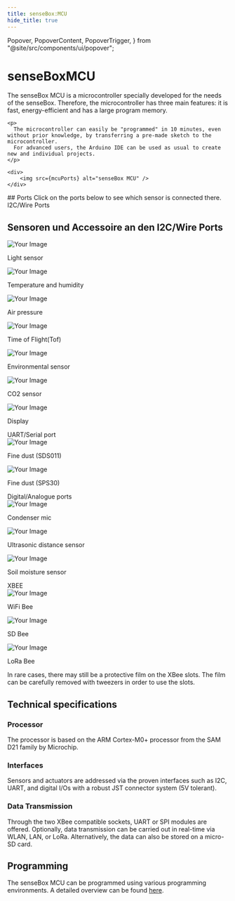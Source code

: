 ```yaml
---
title: senseBox:MCU
hide_title: true
---
```


  Popover,
  PopoverContent,
  PopoverTrigger,
} from "@site/src/components/ui/popover";

<div className = "flex flex-col justify-center items-center">
    <h1>senseBoxMCU</h1>
    <p>
      The senseBox MCU is a microcontroller specially developed for the needs of the senseBox.
      Therefore, the microcontroller has three main features: it is fast, energy-efficient and has a large program memory.
    </p>

    <p>
      The microcontroller can easily be "programmed" in 10 minutes, even without prior knowledge, by transferring a pre-made sketch to the microcontroller.
      For advanced users, the Arduino IDE can be used as usual to create new and individual projects.
    </p>  
    
    <div>
        <img src={mcuPorts} alt="senseBox MCU" />
    </div>
</div>
## Ports
Click on the ports below to see which sensor is connected there.
<div className="flex flex-row justify-evenly">
	<Popover>
		<PopoverTrigger className="flex cursor-pointer bg-white dark:bg-gray-800 text-black dark:text-gray-100 border border-gray-300 dark:border-gray-600 rounded-md w-[10rem] p-2 hover:bg-gray-100 dark:hover:bg-gray-700">
			I2C/Wire Ports
		</PopoverTrigger>
		<PopoverContent>
			<div>
				<h2>Sensoren und Accessoire an den I2C/Wire Ports</h2>
				<div className="flex flex-col lg:flex-row">
					<div className="flex flex-col items-center">
						<img
							src={lightSensor}
							alt="Your Image"
							className="w-[5rem] lg:w-[10rem]"
						/>
						<p className="text-gray-500">Light sensor</p>
					</div>
					<div className="flex flex-col items-center">
						<img
							src={tempSensor}
							alt="Your Image"
							className="w-[5rem] lg:w-[10rem]"
						/>
						<p className="text-gray-500">Temperature and humidity</p>
					</div>
					<div className="flex flex-col items-center">
						<img
							src={pressureSensor}
							alt="Your Image"
							className="w-[5rem] lg:w-[10rem]"
						/>
						<p className="text-gray-500">Air pressure</p>
					</div>
					<div className="flex flex-col items-center">
						<img
							src={tofSensor}
							alt="Your Image"
							className="w-[5rem] lg:w-[10rem]"
						/>
						<p className="text-gray-500">Time of Flight(Tof)</p>
					</div>
					<div className="flex flex-col items-center">
						<img
							src={umweltsensor}
							alt="Your Image"
							className="w-[5rem] lg:w-[10rem]"
						/>
						<p className="text-gray-500">Environmental sensor</p>
					</div>
					<div className="flex flex-col items-center">
						<img
							src={CO2Sensor}
							alt="Your Image"
							className="w-[5rem] lg:w-[10rem]"
						/>
						<p className="text-gray-500">CO2 sensor</p>
					</div>
					<div className="flex flex-col items-center">
						<img
							src={display}
							alt="Your Image"
							className="w-[5rem] lg:w-[10rem]"
						/>
						<p className="text-gray-500">Display</p>
					</div>
				</div>
			</div>
		</PopoverContent>
	</Popover>
	<Popover>
		<PopoverTrigger className="flex cursor-pointer bg-white dark:bg-gray-800 text-black dark:text-gray-100 border border-gray-300 dark:border-gray-600 rounded-md w-[10rem] p-2 hover:bg-gray-100 dark:hover:bg-gray-700">
			UART/Serial port
		</PopoverTrigger>
		<PopoverContent>
			<div className="flex flex-col lg:flex-row">
				<div className="flex flex-col items-center">
					<img
						src={feinstaubSds}
						alt="Your Image"
						className="w-[5rem] lg:w-[10rem]"
					/>
					<p className="text-gray-500">Fine dust (SDS011)</p>
				</div>
				<div className="flex flex-col items-center">
					<img
						src={feinstaubSps}
						alt="Your Image"
						className="w-[5rem] lg:w-[10rem]"
					/>
					<p className="text-gray-500">Fine dust (SPS30)</p>
				</div>
			</div>
		</PopoverContent>
	</Popover>
	<Popover>
		<PopoverTrigger className="flex cursor-pointer bg-white dark:bg-gray-800 text-black dark:text-gray-100 border border-gray-300 dark:border-gray-600 rounded-md w-[10rem] p-2 hover:bg-gray-100 dark:hover:bg-gray-700">
			Digital/Analogue ports
		</PopoverTrigger>
		<PopoverContent>
			<div className="flex flex-col lg:flex-row">
				<div className="flex flex-col items-center">
					<img
						src={mikro}
						alt="Your Image"
						className="w-[5rem] lg:w-[10rem]"
					/>
					<p className="text-gray-500">Condenser mic</p>
				</div>
				<div className="flex flex-col items-center">
					<img
						src={ultrasonic}
						alt="Your Image"
						className="w-[5rem] lg:w-[10rem]"
					/>
					<p className="text-gray-500">Ultrasonic distance sensor</p>
				</div>
				<div className="flex flex-col items-center">
					<img
						src={truebner}
						alt="Your Image"
						className="w-[5rem] lg:w-[10rem]"
					/>
					<p className="text-gray-500">Soil moisture sensor</p>
				</div>
			</div>
		</PopoverContent>
	</Popover>
	<Popover>
		<PopoverTrigger className="flex cursor-pointer bg-white dark:bg-gray-800 text-black dark:text-gray-100 border border-gray-300 dark:border-gray-600 rounded-md w-[10rem] p-2 hover:bg-gray-100 dark:hover:bg-gray-700">
			XBEE
		</PopoverTrigger>
		<PopoverContent>
			<div className="flex flex-col lg:flex-row">
				<div className="flex flex-col items-center">
					<img
						src={wifiBee}
						alt="Your Image"
						className="w-[5rem] lg:w-[10rem]"
					/>
					<p className="text-gray-500">WiFi Bee</p>
				</div>
				<div className="flex flex-col items-center">
					<img
						src={sdBee}
						alt="Your Image"
						className="w-[5rem] lg:w-[10rem]"
					/>
					<p className="text-gray-500">SD Bee</p>
				</div>
				<div className="flex flex-col items-center">
					<img
						src={loraBee}
						alt="Your Image"
						className="w-[5rem] lg:w-[10rem]"
					/>
					<p className="text-gray-500">LoRa Bee</p>
				</div>
			</div>
		</PopoverContent>
	</Popover>
</div>

<div className="mt-8">
	<Admonition type="warning" title="Note on using the XBees">
		<p>
			In rare cases, there may still be a protective film on the XBee slots. 
			The film can be carefully removed with tweezers in order to use the slots.
		</p>
	</Admonition>
</div>

## Technical specifications

### Processor

The processor is based on the ARM Cortex-M0+ processor from the SAM D21 family by Microchip.

### Interfaces

Sensors and actuators are addressed via the proven interfaces such as I2C, UART, and digital I/Os with a robust JST connector system (5V tolerant).

### Data Transmission

Through the two XBee compatible sockets, UART or SPI modules are offered. Optionally, data transmission can be carried out in real-time via WLAN, LAN, or LoRa. Alternatively, the data can also be stored on a micro-SD card.

## Programming

The senseBox MCU can be programmed using various programming environments. A detailed overview can be found [here](/arduino/allgemein-sensebox-editoren/).

